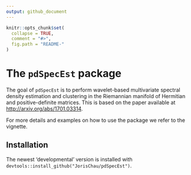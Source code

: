 ```yaml
---
output: github_document
---
```


<!-- README.md is generated from README.Rmd. Please edit that file -->

```r
knitr::opts_chunk$set(
  collapse = TRUE,
  comment = "#>",
  fig.path = "README-"
)
```

# The `pdSpecEst` package

The goal of `pdSpecEst` is to perform wavelet-based multivariate spectral density estimation and clustering in the Riemannian manifold of Hermitian and positive-definite matrices. This is based on the paper available at <http://arxiv.org/abs/1701.03314>. 

For more details and examples on how to use the package we refer to the vignette. 

## Installation

The newest 'developmental' version is installed with `devtools::install_github("JorisChau/pdSpecEst")`.



